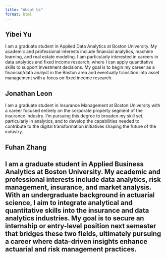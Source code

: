 ```yaml
---
title: "About Us"
format: html
---
```


## Yibei Yu
I am a graduate student in Applied Data Analytics at Boston University. My academic and professional interests include financial analytics, machine learning, and real estate modeling. I am particularly interested in careers in data analytics and fixed income research, where I can apply quantitative skills to support investment decisions. My goal is to begin my career as a financial/data analyst in the Boston area and eventually transition into asset management with a focus on fixed income research.

## Jonathan Leon
I am a graduate student in Insurance Management at Boston University with a career focused entirely on the corporate property segment of the insurance industry. I’m pursuing this degree to broaden my skill set, particularly in analytics, and to develop the capabilities needed to contribute to the digital transformation initiatives shaping the future of the industry.

## Fuhan Zhang
I am a graduate student in Applied Business Analytics at Boston University. My academic and professional interests include data analytics, risk management, insurance, and market analysis. With an undergraduate background in actuarial science, I aim to integrate analytical and quantitative skills into the insurance and data analytics industries. My goal is to secure an internship or entry-level position next semester that bridges these two fields, ultimately pursuing a career where data-driven insights enhance actuarial and risk management practices.
---
